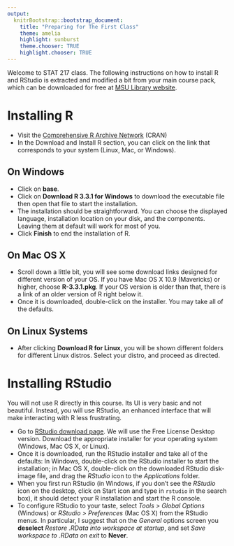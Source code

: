 ```yaml
---
output:
  knitrBootstrap::bootstrap_document:
    title: "Preparing for The First Class"
    theme: amelia
    highlight: sunburst
    theme.chooser: TRUE
    highlight.chooser: TRUE
---
```


Welcome to STAT 217 class. The following instructions on how to install R and RStudio is extracted and modified a bit from your main course pack, which can be downloaded for free at [MSU Library website](https://scholarworks.montana.edu/xmlui/handle/1/2999).

# Installing R

* Visit the [Comprehensive R Archive Network](https://cran.r-project.org/) (CRAN)
* In the Download and Install R section, you can click on the link that corresponds to your system (Linux, Mac, or Windows).

## On Windows
* Click on **base**.
* Click on **Download R 3.3.1 for Windows** to download the executable file then open that file to start the installation.
* The installation should be straightforward. You can choose the displayed language, installation location on your disk, and the components. Leaving them at default will work for most of you.
* Click **Finish** to end the installation of R.

## On Mac OS X
* Scroll down a little bit, you will see some download links designed for different version of your OS. If you have Mac OS X 10.9 (Mavericks) or higher, choose **R-3.3.1.pkg**. If your OS version is older than that, there is a link of an older version of R right below it.
* Once it is downloaded, double-click on the installer. You may take all of the defaults.

## On Linux Systems
* After clicking **Download R for Linux**, you will be shown different folders for different Linux distros. Select your distro, and proceed as directed.

# Installing RStudio
You will not use R directly in this course. Its UI is very basic and not beautiful. Instead, you will use RStudio, an enhanced interface that will make interacting with R less frustrating.

* Go to [RStudio download page](https://www.rstudio.com/products/rstudio/download3/). We will use the Free License Desktop version. Download the appropriate installer for your operating system (Windows, Mac OS X, or Linux).
* Once it is downloaded, run the RStudio installer and take all of the defaults: In Windows, double-click on the RStudio installer to start the installation; in Mac OS X, double-click on the downloaded RStudio disk-image file, and drag the *RStudio* icon to the *Applications* folder.
*  When you first run RStudio (in Windows, if you don't see the *RStudio* icon on the desktop, click on Start icon and type in `rstudio` in the search box), it should detect your R installation and start the R console.  
* To configure RStudio to your taste, select *Tools > Global Options* (Windows) or *RStudio > Preferences* (Mac OS X) from the RStudio menus. In particular, I suggest that on the *General* options screen you **deselect** *Restore .RData into workspace at startup*, and set *Save workspace to .RData on exit* to **Never**. 


